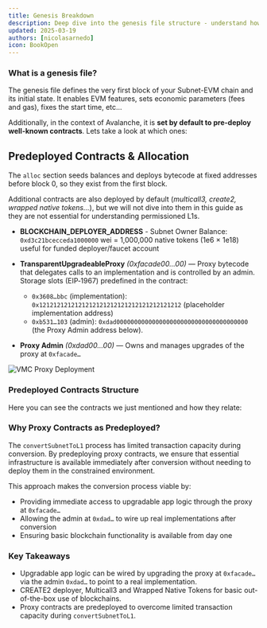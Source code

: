 ```yaml
---
title: Genesis Breakdown
description: Deep dive into the genesis file structure - understand how Subnet-EVM chains initialize with predeployed contracts, fee configurations, and cross-chain messaging setup for permissioned L1s.
updated: 2025-03-19
authors: [nicolasarnedo]
icon: BookOpen
---
```



### What is a genesis file?

The genesis file defines the very first block of your Subnet-EVM chain and its initial state. It enables EVM features, sets economic parameters (fees and gas), fixes the start time, etc...

Additionally, in the context of Avalanche, it is **set by default to pre-deploy well-known contracts**. Lets take a look at which ones:

## Predeployed Contracts & Allocation

The `alloc` section seeds balances and deploys bytecode at fixed addresses before block 0, so they exist from the first block. 

Additional contracts are also deployed by default (*multicall3, create2, wrapped native tokens...*), but we will not dive into them in this guide as they are not essential for understanding permissioned L1s.

- **BLOCKCHAIN_DEPLOYER_ADDRESS** - Subnet Owner Balance: `0xd3c21bcecceda1000000` wei = 1,000,000 native tokens (1e6 × 1e18) useful for funded deployer/faucet account

- **TransparentUpgradeableProxy** *(0xfacade00...00)* — Proxy bytecode that delegates calls to an implementation and is controlled by an admin. Storage slots (EIP‑1967) predefined in the contract:
    - `0x3608…bbc` (implementation): `0x1212121212121212121212121212121212121212` (placeholder implementation address)
    - `0xb531…103` (admin): `0xdad0000000000000000000000000000000000000` (the Proxy Admin address below).

- **Proxy Admin** *(0xdad00...00)* — Owns and manages upgrades of the proxy at `0xfacade…`

<div style={{ display: 'flex', justifyContent: 'center', margin: '2rem 0' }}>
  <img src="/common-images/permissioned-l1s/VMCGenesis.png" alt="VMC Proxy Deployment" style={{ width: '60%', height: 'auto' }} />
</div>

### Predeployed Contracts Structure

Here you can see the contracts we just mentioned and how they relate:

<div style={{ display: 'flex', justifyContent: 'center', margin: '2rem 0', width: '100%' }}>
  <div style={{ width: '90%', maxWidth: '1200px' }}>
    <Mermaid
      chart="
graph TD
  A[facade - TransparentUpgradeableProxy] --> B[0x1212... implementation placeholder]
  C[dad... ProxyAdmin] --> A
  G[CREATE2 Deployer] --> H[User contracts]
  I[Multicall3] --> H
  J[WNT] <--> K[Native token]
  
  A -.->|delegatecall| B
  C -.->|admin-of| A
  G -.->|deterministic deploys| H
  I -.->|batch read/exec| H
  
  classDef proxyStyle fill:#e1f5fe,stroke:#01579b,stroke-width:3px
  classDef utilityStyle fill:#f3e5f5,stroke:#4a148c,stroke-width:2px
  
  class A,B,C proxyStyle
  class G,I,J,K utilityStyle
"
    />
  </div>
</div>

### Why Proxy Contracts as Predeployed?

The `convertSubnetToL1` process has limited transaction capacity during conversion. By predeploying proxy contracts, we ensure that essential infrastructure is available immediately after conversion without needing to deploy them in the constrained environment.

This approach makes the conversion process viable by:
- Providing immediate access to upgradable app logic through the proxy at `0xfacade…`
- Allowing the admin at `0xdad…` to wire up real implementations after conversion
- Ensuring basic blockchain functionality is available from day one

### Key Takeaways

- Upgradable app logic can be wired by upgrading the proxy at `0xfacade…` via the admin `0xdad…` to point to a real implementation.
- CREATE2 deployer, Multicall3 and Wrapped Native Tokens for basic out-of-the-box use of blockchains.
- Proxy contracts are predeployed to overcome limited transaction capacity during `convertSubnetToL1`.

